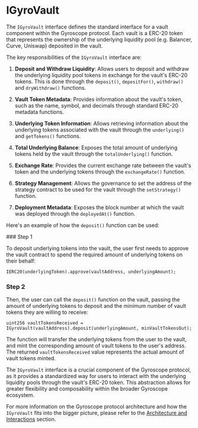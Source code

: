 
# IGyroVault

The `IGyroVault` interface defines the standard interface for a vault component within the Gyroscope protocol. Each vault is a ERC-20 token that represents the ownership of the underlying liquidity pool (e.g. Balancer, Curve, Uniswap) deposited in the vault.

The key responsibilities of the `IGyroVault` interface are:

1. **Deposit and Withdraw Liquidity**: Allows users to deposit and withdraw the underlying liquidity pool tokens in exchange for the vault's ERC-20 tokens. This is done through the `deposit()`, `depositFor()`, `withdraw()` and `dryWithdraw()` functions.

2. **Vault Token Metadata**: Provides information about the vault's token, such as the name, symbol, and decimals through standard ERC-20 metadata functions.

3. **Underlying Token Information**: Allows retrieving information about the underlying tokens associated with the vault through the `underlying()` and `getTokens()` functions.

4. **Total Underlying Balance**: Exposes the total amount of underlying tokens held by the vault through the `totalUnderlying()` function.

5. **Exchange Rate**: Provides the current exchange rate between the vault's token and the underlying tokens through the `exchangeRate()` function.

6. **Strategy Management**: Allows the governance to set the address of the strategy contract to be used for the vault through the `setStrategy()` function.

7. **Deployment Metadata**: Exposes the block number at which the vault was deployed through the `deployedAt()` function.

Here's an example of how the `deposit()` function can be used:

<Steps>
### Step 1

To deposit underlying tokens into the vault, the user first needs to approve the vault contract to spend the required amount of underlying tokens on their behalf:

```solidity
IERC20(underlyingToken).approve(vaultAddress, underlyingAmount);
```

### Step 2

Then, the user can call the `deposit()` function on the vault, passing the amount of underlying tokens to deposit and the minimum number of vault tokens they are willing to receive:

```solidity
uint256 vaultTokensReceived = IGyroVault(vaultAddress).deposit(underlyingAmount, minVaultTokensOut);
```

The function will transfer the underlying tokens from the user to the vault, and mint the corresponding amount of vault tokens to the user's address. The returned `vaultTokensReceived` value represents the actual amount of vault tokens minted.
</Steps>

The `IGyroVault` interface is a crucial component of the Gyroscope protocol, as it provides a standardized way for users to interact with the underlying liquidity pools through the vault's ERC-20 token. This abstraction allows for greater flexibility and composability within the broader Gyroscope ecosystem.

For more information on the Gyroscope protocol architecture and how the `IGyroVault` fits into the bigger picture, please refer to the [Architecture and Interactions](/architecture-interactions/high-level-architecture) section.